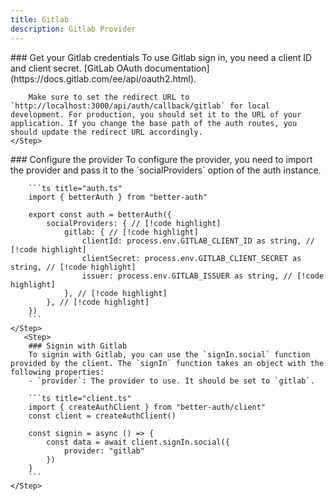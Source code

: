 ```yaml
---
title: Gitlab
description: Gitlab Provider
---
```


<Steps>
    <Step> 
        ### Get your Gitlab credentials
        To use Gitlab sign in, you need a client ID and client secret. [GitLab OAuth documentation](https://docs.gitlab.com/ee/api/oauth2.html).

        Make sure to set the redirect URL to `http://localhost:3000/api/auth/callback/gitlab` for local development. For production, you should set it to the URL of your application. If you change the base path of the auth routes, you should update the redirect URL accordingly.
    </Step>

  <Step>
        ### Configure the provider
        To configure the provider, you need to import the provider and pass it to the `socialProviders` option of the auth instance.

        ```ts title="auth.ts"
        import { betterAuth } from "better-auth"
        
        export const auth = betterAuth({
            socialProviders: { // [!code highlight]
                gitlab: { // [!code highlight]
                    clientId: process.env.GITLAB_CLIENT_ID as string, // [!code highlight]
                    clientSecret: process.env.GITLAB_CLIENT_SECRET as string, // [!code highlight]
                    issuer: process.env.GITLAB_ISSUER as string, // [!code highlight]
                }, // [!code highlight]
            }, // [!code highlight]
        })
        ```
    </Step>
       <Step>
        ### Signin with Gitlab
        To signin with Gitlab, you can use the `signIn.social` function provided by the client. The `signIn` function takes an object with the following properties:
        - `provider`: The provider to use. It should be set to `gitlab`.

        ```ts title="client.ts"  
        import { createAuthClient } from "better-auth/client"
        const client = createAuthClient()
        
        const signin = async () => {
            const data = await client.signIn.social({
                provider: "gitlab"
            })
        }
        ```
    </Step>
</Steps>
